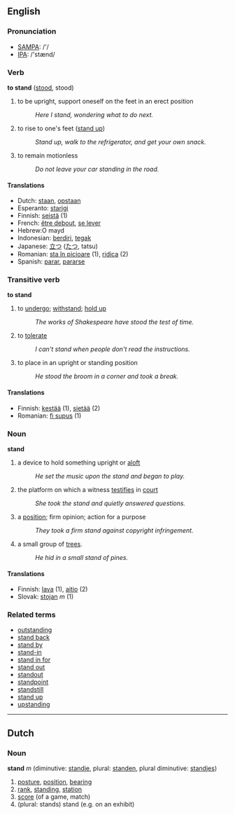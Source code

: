 ==English==
=== Pronunciation ===
*[[w:SAMPA|SAMPA]]: /'/
*[[w:IPA|IPA]]: /'stænd/

=== Verb ===
'''to stand''' ([[stood]], stood)

# to be upright, support oneself on the feet in an erect position
#:''Here I stand, wondering what to do next.''
# to rise to one's feet ([[stand up]])
#:''Stand up, walk to the refrigerator, and get your own snack.''
# to remain motionless
#:''Do not leave your car standing in the road.''

==== Translations ====
*Dutch: [[staan]], [[opstaan]]
*Esperanto: [[starigi]]
*Finnish: [[seistä]] (1)
*French: [[être debout]], [[se lever]]
*Hebrew:O mayd
*Indonesian: [[diri|berdiri]], [[tegak]]
*Japanese: [[立つ]] ([[たつ]], tatsu)
*Romanian: [[sta în picioare]] (1), [[ridica]] (2)
*Spanish: [[parar]], [[pararse]]

===Transitive verb===
'''to stand'''

# to [[undergo]]; [[withstand]]; [[hold up]]
#:''The works of Shakespeare have stood the test of time.''
# to [[tolerate]]
#:''I can't stand when people don't read the instructions.''
# to place in an upright or standing position
#:''He stood the broom in a corner and took a break.''

==== Translations ====
*Finnish: [[kestää]] (1), [[sietää]] (2)
*Romanian: [[fi supus]] (1)

===Noun===
'''stand'''
# a device to hold something upright or [[aloft]]
#: ''He set the music upon the stand and began to play.''
# the platform on which a witness [[testifies]] in [[court]]
#: ''She took the stand and quietly answered questions.''
# a [[position]]; firm opinion; action for a purpose
#: ''They took a firm stand against copyright infringement.''
# a small group of [[trees]].
#: ''He hid in a small stand of pines.''

==== Translations ====
*Finnish: [[lava]] (1), [[aitio]] (2)
*Slovak: [[stojan]] ''m'' (1)

=== Related terms ===
*[[outstanding]]
*[[stand back]]
*[[stand by]]
*[[stand-in]]
*[[stand in for]]
*[[stand out]]
*[[standout]]
*[[standpoint]] 
*[[standstill]] 
*[[stand up]]
*[[upstanding]]
----

==Dutch==

===Noun===
'''stand''' ''m'' (diminutive: [[standje]], plural: [[standen]], plural diminutive: [[standjes]])

# [[posture]], [[position]], [[bearing]]
# [[rank]], [[standing]], [[station]]
# [[score]] (of a game, match)
# (plural: stands) stand (e.g. on an exhibit)
